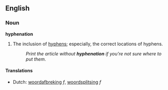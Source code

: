 ==English==
===Noun===
'''hyphenation'''

#The inclusion of [[hyphen]]s; especially, the correct locations of hyphens.
#:''Print the article without '''hyphenation''' if you're not sure where to put them.''

====Translations====
*Dutch: [[woordafbreking]] ''f'', [[woordsplitsing]] ''f''